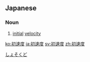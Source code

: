 ==Japanese==
{{ja-kanjitab|しょ|そく|ど|yomi=on}}

===Noun===
{{ja-noun|しょそくど}}

# [[initial]] [[velocity]]

[[Category:ja:Physics|しょそくど]]

[[ko:初速度]]
[[ja:初速度]]
[[sv:初速度]]
[[zh:初速度]]